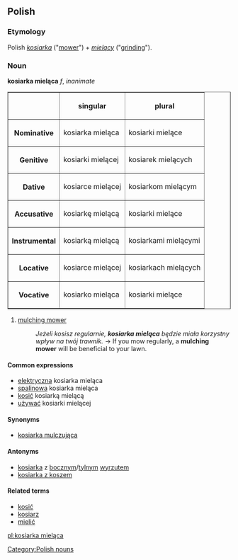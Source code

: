 ==Polish==

===Etymology===
Polish ''[[kosiarka]]'' ("[[mower]]") + ''[[mielący]]'' ("[[grinding]]").

===Noun===
'''kosiarka mieląca''' ''f'', ''inanimate''

<table border=1>
<tr><th><th>singular<th>plural</tr>
<tr><th>Nominative<td>kosiarka mieląca<td>kosiarki mielące</tr>
<tr><th>Genitive<td>kosiarki mielącej<td>kosiarek mielących</tr>
<tr><th>Dative<td>kosiarce mielącej<td>kosiarkom mielącym</tr>
<tr><th>Accusative<td>kosiarkę mielącą<td>kosiarki mielące</tr>
<tr><th>Instrumental<td>kosiarką mielącą<td>kosiarkami mielącymi</tr>
<tr><th>Locative<td>kosiarce mielącej<td>kosiarkach mielących</tr>
<tr><th>Vocative<td>kosiarko mieląca<td>kosiarki mielące</tr>
</table>

# [[mulching mower]]
#:''Jeżeli kosisz regularnie, '''kosiarka mieląca''' będzie miała korzystny wpływ na twój trawnik.'' → If you mow regularly, a '''mulching mower''' will be beneficial to your lawn.

====Common expressions====
*[[elektryczna]] kosiarka mieląca
*[[spalinowa]] kosiarka mieląca
*[[kosić]] kosiarką mielącą
*[[używać]] kosiarki mielącej

====Synonyms====
*[[kosiarka mulczująca]]

====Antonyms====
*[[kosiarka]] z [[boczny]]m/[[tylny]]m [[wyrzut]]em
*[[kosiarka z koszem]]

====Related terms====
*[[kosić]]
*[[kosiarz]]
*[[mielić]]

[[Category:Polish nouns]]

[[pl:kosiarka mieląca]]